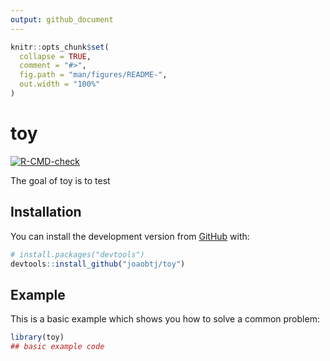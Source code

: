 ```yaml
---
output: github_document
---
```


<!-- README.md is generated from README.Rmd. Please edit that file -->

```r
knitr::opts_chunk$set(
  collapse = TRUE,
  comment = "#>",
  fig.path = "man/figures/README-",
  out.width = "100%"
)
```

# toy

<!-- badges: start -->
[![R-CMD-check](https://github.com/joaobtj/toy/workflows/R-CMD-check/badge.svg)](https://github.com/joaobtj/toy/actions)
<!-- badges: end -->

The goal of toy is to test

## Installation

You can install the development version from [GitHub](https://github.com/) with:

``` r
# install.packages("devtools")
devtools::install_github("joaobtj/toy")
```
## Example

This is a basic example which shows you how to solve a common problem:

```r
library(toy)
## basic example code
```

